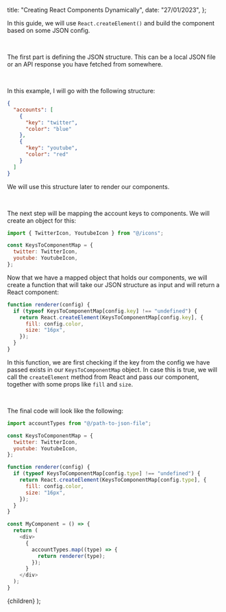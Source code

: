 
  title: "Creating React Components Dynamically",
  date: "27/01/2023",
};

In this guide, we will use `React.createElement()` and build the component based on some JSON config.

&nbsp;

The first part is defining the JSON structure. This can be a local JSON file or an API response you have fetched from somewhere.

&nbsp;

In this example, I will go with the following structure:

```json
{
  "accounts": [
    {
      "key": "twitter",
      "color": "blue"
    },
    {
      "key": "youtube",
      "color": "red"
    }
  ]
}
```

We will use this structure later to render our components.

&nbsp;

The next step will be mapping the account keys to components. We will create an object for this:

```js
import { TwitterIcon, YoutubeIcon } from "@/icons";

const KeysToComponentMap = {
  twitter: TwitterIcon,
  youtube: YoutubeIcon,
};
```

Now that we have a mapped object that holds our components, we will create a function that will take our JSON structure as input and will return a React component:

```js
function renderer(config) {
  if (typeof KeysToComponentMap[config.key] !== "undefined") {
    return React.createElement(KeysToComponentMap[config.key], {
      fill: config.color,
      size: "16px",
    });
  }
}
```

In this function, we are first checking if the key from the config we have passed exists in our `KeysToComponentMap` object. In case this is true, we will call the `createElement` method from React and pass our component, together with some props like `fill` and `size`.

&nbsp;

The final code will look like the following:

```js
import accountTypes from "@/path-to-json-file";

const KeysToComponentMap = {
  twitter: TwitterIcon,
  youtube: YoutubeIcon,
};

function renderer(config) {
  if (typeof KeysToComponentMap[config.type] !== "undefined") {
    return React.createElement(KeysToComponentMap[config.type], {
      fill: config.color,
      size: "16px",
    });
  }
}

const MyComponent = () => {
  return (
    <div>
      {
        accountTypes.map((type) => {
          return renderer(type);
        });
      }
    </div>
  );
}
```

  <Layout metadata={metadata}>{children}</Layout>
);
